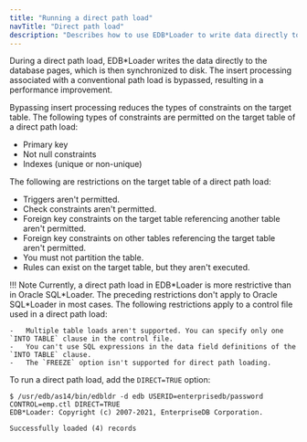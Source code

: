 ```yaml
---
title: "Running a direct path load"
navTitle: "Direct path load"
description: "Describes how to use EDB*Loader to write data directly to the database pages"
---
```


<div id="direct_path_load" class="registered_link"></div>

During a direct path load, EDB\*Loader writes the data directly to the database pages, which is then synchronized to disk. The insert processing associated with a conventional path load is bypassed, resulting in a performance improvement.

Bypassing insert processing reduces the types of constraints on the target table. The following types of constraints are permitted on the target table of a direct path load:

-   Primary key
-   Not null constraints
-   Indexes (unique or non-unique)

The following are restrictions on the target table of a direct path load:

-   Triggers aren't permitted.
-   Check constraints aren't permitted.
-   Foreign key constraints on the target table referencing another table aren't permitted.
-   Foreign key constraints on other tables referencing the target table aren't permitted.
-   You must not partition the table.
-   Rules can exist on the target table, but they aren't executed.

!!! Note
    Currently, a direct path load in EDB\*Loader is more restrictive than in Oracle SQL\*Loader. The preceding restrictions don't apply to Oracle SQL\*Loader in most cases. The following restrictions apply to a control file used in a direct path load:

    -   Multiple table loads aren't supported. You can specify only one `INTO TABLE` clause in the control file.
    -   You can't use SQL expressions in the data field definitions of the `INTO TABLE` clause.
    -   The `FREEZE` option isn't supported for direct path loading.

To run a direct path load, add the `DIRECT=TRUE` option:

```shell
$ /usr/edb/as14/bin/edbldr -d edb USERID=enterprisedb/password
CONTROL=emp.ctl DIRECT=TRUE
EDB*Loader: Copyright (c) 2007-2021, EnterpriseDB Corporation.

Successfully loaded (4) records
```
